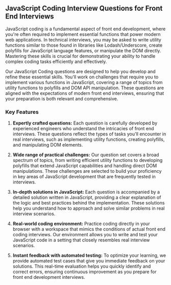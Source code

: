 ## JavaScript Coding Interview Questions for Front End Interviews

JavaScript coding is a fundamental aspect of front end development, where you're often required to implement essential functions that power modern web applications. In technical interviews, you may be asked to write utility functions similar to those found in libraries like Lodash/Underscore, create polyfills for JavaScript language features, or manipulate the DOM directly. Mastering these skills is crucial for demonstrating your ability to handle complex coding tasks efficiently and effectively.

Our JavaScript Coding questions are designed to help you develop and refine these essential skills. You'll work on challenges that require you to implement various functions in JavaScript, covering a range of topics from utility functions to polyfills and DOM API manipulation. These questions are aligned with the expectations of modern front end interviews, ensuring that your preparation is both relevant and comprehensive.

### Key Features

1. **Expertly crafted questions:** Each question is carefully developed by experienced engineers who understand the intricacies of front end interviews. These questions reflect the types of tasks you'll encounter in real interviews, such as implementing utility functions, creating polyfills, and manipulating DOM elements.

2. **Wide range of practical challenges:** Our question set covers a broad spectrum of topics, from writing efficient utility functions to developing polyfills that extend JavaScript capabilities and handling direct DOM manipulations. These challenges are selected to build your proficiency in key areas of JavaScript development that are frequently tested in interviews.

3. **In-depth solutions in JavaScript:** Each question is accompanied by a detailed solution written in JavaScript, providing a clear explanation of the logic and best practices behind the implementation. These solutions help you understand how to approach and solve similar problems in real interview scenarios.

4. **Real-world coding environment:** Practice coding directly in your browser with a workspace that mimics the conditions of actual front end coding interviews. Our environment allows you to write and test your JavaScript code in a setting that closely resembles real interview scenarios.

5. **Instant feedback with automated testing:** To optimize your learning, we provide automated test cases that give you immediate feedback on your solutions. This real-time evaluation helps you quickly identify and correct errors, ensuring continuous improvement as you prepare for front end development interviews.
